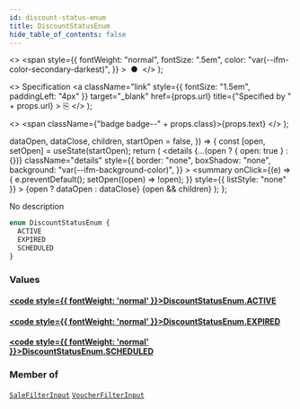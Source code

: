 ```yaml
---
id: discount-status-enum
title: DiscountStatusEnum
hide_table_of_contents: false
---
```


  <>
    <span
      style={{
        fontWeight: "normal",
        fontSize: ".5em",
        color: "var(--ifm-color-secondary-darkest)",
      }}
    >
      &nbsp;●&nbsp;
    </span>
  </>
);

  <>
    Specification
    <a
      className="link"
      style={{ fontSize: "1.5em", paddingLeft: "4px" }}
      target="\_blank"
      href={props.url}
      title={"Specified by " + props.url}
    >
      ⎘
    </a>
  </>
);

  <>
    <span className={"badge badge--" + props.class}>{props.text}</span>
  </>
);


  dataOpen,
  dataClose,
  children,
  startOpen = false,
}) => {
  const [open, setOpen] = useState(startOpen);
  return (
    <details
      {...(open ? { open: true } : {})}
      className="details"
      style={{
        border: "none",
        boxShadow: "none",
        background: "var(--ifm-background-color)",
      }}
    >
      <summary
        onClick={(e) => {
          e.preventDefault();
          setOpen((open) => !open);
        }}
        style={{ listStyle: "none" }}
      >
        {open ? dataOpen : dataClose}
      </summary>
      {open && children}
    </details>
  );
};

No description

```graphql
enum DiscountStatusEnum {
  ACTIVE
  EXPIRED
  SCHEDULED
}
```

### Values

#### [<code style={{ fontWeight: 'normal' }}>DiscountStatusEnum.<b>ACTIVE</b></code>](#)

>

#### [<code style={{ fontWeight: 'normal' }}>DiscountStatusEnum.<b>EXPIRED</b></code>](#)

>

#### [<code style={{ fontWeight: 'normal' }}>DiscountStatusEnum.<b>SCHEDULED</b></code>](#)

>

### Member of

[`SaleFilterInput`](../../../api-storefront/discounts/inputs/sale-filter-input) <Badge class="secondary" text="input"/><Bullet />[`VoucherFilterInput`](../../../api-storefront/discounts/inputs/voucher-filter-input) <Badge class="secondary" text="input"/>
